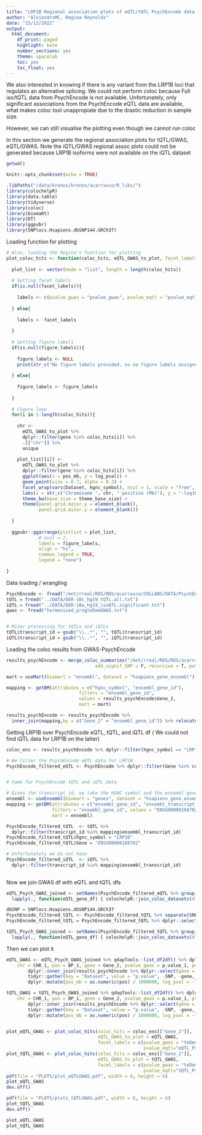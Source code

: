 ```yaml
---
title: "LRP1B Regional association plots of eQTL/tQTL PsychEncode data against progression to dementia GWAS"
author: "AlejandroMC, Regina Reynolds"
date: "15/12/2022"
output:
  html_document:
    df_print: paged
    highlight: kate
    number_sections: yes
    theme: spacelab
    toc: yes
    toc_float: yes
---
```




We also interested in knowing if there is any variant from the LRP1B loci that regulates an alternative splicing. We could not perform coloc because Full iso/tQTL data from PsychEncode is not available. Unfortunately, only significant associations from the PsychEncode eQTL data are available, what makes coloc tool unappropiate due to the drastic reduction in sample size.

However, we can still visualise the plotting even though we cannot run coloc

In this section we generate the regional association plots for tQTL/GWAS, eQTL/GWAS. Note the iQTL/GWAS regional assoc plots could not be generated because LRP1B isoforms were not available on the iQTL dataset

```r
getwd()
```


```r
knitr::opts_chunk$set(echo = TRUE)
```


```r
.libPaths("/data/kronos/kronos/acarrasco/R_libs/")
library(colochelpR)
library(data.table)
library(tidyverse)
library(coloc)
library(biomaRt)
library(DT)
library(ggpubr)
library(SNPlocs.Hsapiens.dbSNP144.GRCh37)
```

Loading function for plotting 

```r

# Also, loading the Regina's function for plotting
plot_coloc_hits <- function(coloc_hits, eQTL_GWAS_to_plot, facet_labels = NULL, figure_labels = NULL, theme_base_size = 10){
  
  plot_list <- vector(mode = "list", length = length(coloc_hits))
  
  # Setting facet labels
  if(is.null(facet_labels)){
    
    labels <- c(pvalue_gwas = "pvalue_gwas", pvalue_eqtl = "pvalue_eqtl")
    
  } else{
    
    labels <- facet_labels 
    
  }
  
  # Setting figure labels
  if(is.null(figure_labels)){
    
    figure_labels <- NULL
    print(str_c("No figure labels provided, so no figure labels assigned."))
    
  } else{
    
    figure_labels <- figure_labels 
    
  }
  
  # Figure loop
  for(i in 1:length(coloc_hits)){
    
    chr <- 
      eQTL_GWAS_to_plot %>% 
      dplyr::filter(gene %in% coloc_hits[i]) %>% 
      .[["chr"]] %>% 
      unique
    
    plot_list[[i]] <- 
      eQTL_GWAS_to_plot %>% 
      dplyr::filter(gene %in% coloc_hits[i]) %>% 
      ggplot(aes(x = pos_mb, y = log_pval)) +
      geom_point(size = 0.7, alpha = 0.3) +
      facet_wrap(vars(Dataset, hgnc_symbol), ncol = 1, scale = "free", labeller=labeller(Dataset = labels)) +
      labs(x = str_c("Chromosome ", chr, " position (Mb)"), y = "-log10(p-value)") +
      theme_bw(base_size = theme_base_size) +
      theme(panel.grid.major.y = element_blank(),
            panel.grid.minor.y = element_blank())
    
  }
  
  ggpubr::ggarrange(plotlist = plot_list, 
            # ncol = 2,
            labels = figure_labels, 
            align = "hv",
            common.legend = TRUE, 
            legend = "none")
  
}
```

Data loading / wrangling
```r

PsychEncode <- fread("/mnt/rreal/RDS/RDS/acarrasco/COLLABS/DATA/PsychEncode/Full_hg19_cis-eQTL_rsID_MAF.txt")
tQTL = fread("../DATA/DER-10c_hg19_tQTL.all.txt")
iQTL = fread("../DATA/DER-10a_hg19_isoQTL.significant.txt")
gwas <- fread("harmonised_progtoDemGWAS.txt")


# Minor processing for tQTLs and iQTLs
tQTL$transcript_id = gsub("\\..*", "", tQTL$transcript_id)
iQTL$transcript_id = gsub("\\..*", "", iQTL$transcript_id)

```

Loading the coloc results from GWAS-PsychEncode

```r
results_psychEncode <- merge_coloc_summaries("/mnt/rreal/RDS/RDS/acarrasco/COLLABS/FOR_RAQUEL/progtoDementia_psychEncode",
                                 add_signif_SNP = F, recursive = T, pattern = ".rda")

mart = useMart(biomart = "ensembl", dataset = "hsapiens_gene_ensembl") 

mapping <- getBM(attributes = c("hgnc_symbol", "ensembl_gene_id"),  
                           filters = "ensembl_gene_id",  
                           values = results_psychEncode$Gene_2,  
                           mart = mart)  

results_psychEncode <- results_psychEncode %>% 
  inner_join(mapping,by = c("Gene_2" = "ensembl_gene_id")) %>% relocate(hgnc_symbol, .after = Gene_2)   
```


Getting LRP1B over PsychEncode eQTL, tQTL, and iQTL df ( We could not find iQTL data for LRP1B on the latter)
```r
coloc_ens <- results_psychEncode %>% dplyr::filter(hgnc_symbol == "LRP1B")

# We filter the PsychEncode eQTL data for LRP1B
PsychEncode_filtered_eQTL <- PsychEncode %>% dplyr::filter(Gene %in% coloc_ens$Gene_2) 


# Same for PsychEncode tQTL and iQTL data

# Given the transcript id, we take the HGNC symbol and the ensembl gene_id
ensembl <- useEnsembl(biomart = "genes", dataset = "hsapiens_gene_ensembl")
mapping <- getBM(attributes = c("ensembl_gene_id", "ensembl_transcript_id", "hgnc_symbol"),
                 filters = "ensembl_gene_id", values = "ENSG00000168702",
                 mart = ensembl)

PsychEncode_filtered_tQTL  <- tQTL %>%
  dplyr::filter(transcript_id %in% mapping$ensembl_transcript_id)
PsychEncode_filtered_tQTL$hgnc_symbol = "LRP1B"
PsychEncode_filtered_tQTL$Gene = "ENSG00000168702"

# Unfortunately we do not have  
PsychEncode_filtered_iQTL  <- iQTL %>%
  dplyr::filter(transcript_id %in% mapping$ensembl_transcript_id)
  

```


Now we join GWAS df with eQTL and tQTL dfs
```r
eQTL_Psych_GWAS_joined <- setNames(PsychEncode_filtered_eQTL %>% group_split(Gene), PsychEncode_filtered_eQTL %>% .[["Gene"]] %>% unique() %>% sort())  %>% 
  lapply(., function(eQTL_gene_df) { colochelpR::join_coloc_datasets(df1 = gwas %>% dplyr::filter(!duplicated(SNP)), df2 = eQTL_gene_df, harmonise = F ) })

dbSNP = SNPlocs.Hsapiens.dbSNP144.GRCh37
PsychEncode_filtered_tQTL <- PsychEncode_filtered_tQTL %>% separate(SNP_id, into=c("CHR","BP"), remove=F) 
PsychEncode_filtered_tQTL = PsychEncode_filtered_tQTL %>% dplyr::select(-strand) %>% convert_loc_to_rs(., dbSNP = dbSNP)

tQTL_Psych_GWAS_joined <- setNames(PsychEncode_filtered_tQTL %>% group_split(Gene), PsychEncode_filtered_tQTL %>% .[["Gene"]] %>% unique() %>% sort())  %>% 
  lapply(., function(eQTL_gene_df) { colochelpR::join_coloc_datasets(df1 = gwas %>% dplyr::filter(!duplicated(SNP)), df2 = eQTL_gene_df, harmonise = F ) })
```

Then we can plot it
```r
eQTL_GWAS <- eQTL_Psych_GWAS_joined %>% qdapTools::list_df2df() %>% dplyr::select(SNP, 
    chr = CHR_1, pos = BP_1, gene = Gene_2, pvalue_gwas = p.value_1, pvalue_eqtl = p.value_2) %>%  
        dplyr::inner_join(results_psychEncode %>% dplyr::select(gene = Gene_2, hgnc_symbol)) %>%  
        tidyr::gather(key = "Dataset", value = "p.value", -SNP, -gene, -hgnc_symbol, -chr, -pos) %>% 
        dplyr::mutate(pos_mb = as.numeric(pos) / 1000000, log_pval = -log10(p.value)) 

tQTL_GWAS = tQTL_Psych_GWAS_joined %>% qdapTools::list_df2df() %>% dplyr::select(SNP, 
    chr = CHR_1, pos = BP_1, gene = Gene_2, pvalue_gwas = p.value_1, pvalue_eqtl = nominal_pval_2) %>%  
        dplyr::inner_join(results_psychEncode %>% dplyr::select(gene = Gene_2, hgnc_symbol)) %>%  # I should not do this inner joing for results_psychEncode. This res are eQTL-GWAS
        tidyr::gather(key = "Dataset", value = "p.value", -SNP, -gene, -hgnc_symbol, -chr, -pos) %>% 
        dplyr::mutate(pos_mb = as.numeric(pos) / 1000000, log_pval = -log10(p.value))


plot_eQTL_GWAS <- plot_coloc_hits(coloc_hits = coloc_ens[["Gene_2"]], 
                                  eQTL_GWAS_to_plot = eQTL_GWAS, 
                                  facet_labels = c(pvalue_gwas = "toDementia_GWAS", 
                                                   pvalue_eqtl="eQTL_PsychEncode")) 
plot_tQTL_GWAS <- plot_coloc_hits(coloc_hits = coloc_ens[["Gene_2"]], 
                                  eQTL_GWAS_to_plot = tQTL_GWAS, 
                                  facet_labels = c(pvalue_gwas = "toDementia_GWAS", 
                                                   pvalue_eqtl="tQTL_PsychEncode")) 
pdf(file = "PLOTS/plot_eQTLGWAS.pdf", width = 8, height = 6)  
plot_eQTL_GWAS
dev.off()

pdf(file = "PLOTS/plots_tQTLGWAS.pdf", width = 8, height = 6)  
plot_tQTL_GWAS
dev.off()

plot_eQTL_GWAS
plot_tQTL_GWAS
```


